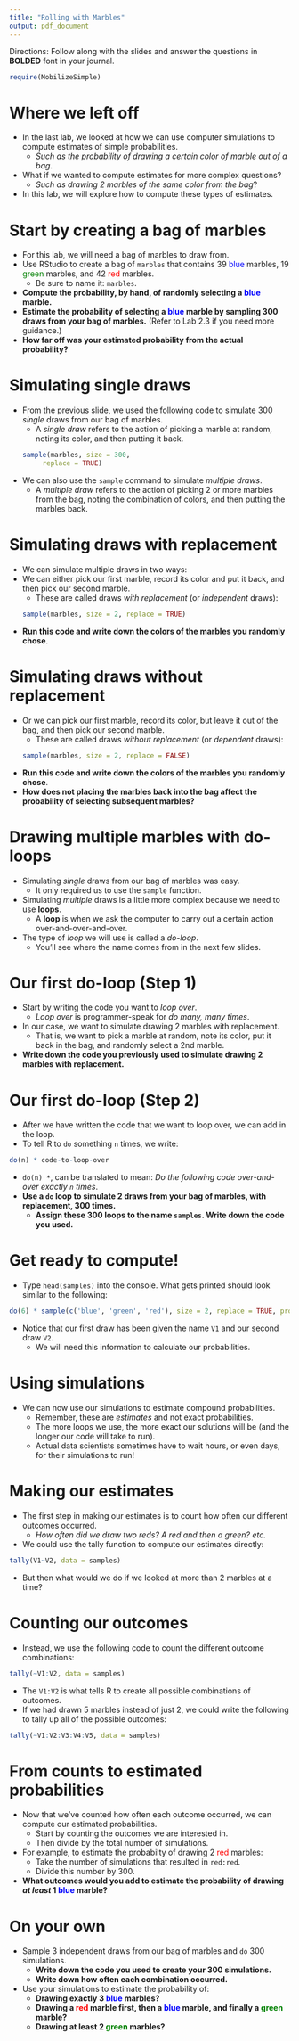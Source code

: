 ```yaml
---
title: "Rolling with Marbles"
output: pdf_document
---
```


Directions: Follow along with the slides and answer the questions in **BOLDED** font in your journal.
```r
require(MobilizeSimple)
```


Where we left off
=================

- In the last lab, we looked at how we can use computer simulations to compute estimates of simple probabilities.
  - _Such as the probability of drawing a certain color of marble out of a bag_.
- What if we wanted to compute estimates for more complex questions?
  - _Such as drawing 2 marbles of the same color from the bag_?
- In this lab, we will explore how to compute these types of estimates.


Start by creating a bag of marbles
==================================

- For this lab, we will need a bag of marbles to draw from.
- Use RStudio to create a bag of `marbles` that contains 39 <font color = "blue"> blue </font> marbles, 19 <font color = "green"> green </font> marbles, and 42 <font color = "red"> red </font> marbles.
  - Be sure to name it: `marbles`.
- **Compute the probability, by hand, of randomly selecting a <font color = "blue"> blue </font> marble.**
- **Estimate the probability of selecting a <font color = "blue"> blue </font> marble by sampling 300 draws from your bag of marbles.** (Refer to Lab 2.3 if you need more guidance.)
- **How far off was your estimated probability from the actual probability?**


Simulating single draws
========================================

- From the previous slide, we used the following code to simulate 300 _single_ draws from our bag of marbles.
  - A _single draw_ refers to the action of picking a marble at random, noting its color, and then putting it back.
```r
sample(marbles, size = 300, 
       replace = TRUE)
```
- We can also use the `sample` command to simulate _multiple draws_.
  - A _multiple draw_ refers to the action of picking 2 or more marbles from the bag, noting the combination of colors, and then putting the marbles back.


Simulating draws with replacement
======================================

- We can simulate multiple draws in two ways:
- We can either pick our first marble, record its color and put it back, and then pick our second marble.
  - These are called draws _with replacement_ (or _independent_ draws):
```r
sample(marbles, size = 2, replace = TRUE)
```
- **Run this code and write down the colors of the marbles you randomly chose**.


Simulating draws without replacement
======================================

- Or we can pick our first marble, record its color, but leave it out of the bag, and then pick our second marble.
  - These are called draws _without replacement_ (or _dependent_ draws):  
```r
sample(marbles, size = 2, replace = FALSE)
```
- **Run this code and write down the colors of the marbles you randomly chose**.
- **How does not placing the marbles back into the bag affect the probability of selecting subsequent marbles?**


Drawing multiple marbles with do-loops
========================================

- Simulating _single_ draws from our bag of marbles was easy.
  - It only required us to use the `sample` function.
- Simulating _multiple_ draws is a little more complex because we need to use **loops**.
  - A **loop** is when we ask the computer to carry out a certain action over-and-over-and-over.
- The type of _loop_ we will use is called a _do-loop_.
  - You'll see where the name comes from in the next few slides.
  
Our first do-loop (Step 1)
================

- Start by writing the code you want to _loop over_.
  - _Loop over_ is programmer-speak for _do many, many times_.
- In our case, we want to simulate drawing 2 marbles with replacement.
  - That is, we want to pick a marble at random, note its color, put it back in the bag, and randomly select a 2nd marble.
- **Write down the code you previously used to simulate drawing 2 marbles with replacement.**

Our first do-loop (Step 2)
==========================

- After we have written the code that we want to loop over, we can add in the loop.
- To tell R to `do` something `n` times, we write:
```r
do(n) * code-to-loop-over
```
- `do(n) * `, can be translated to mean: _Do the following code over-and-over exactly `n` times_.
- **Use a `do` loop to simulate 2 draws from your bag of marbles, with replacement, 300 times.**
  - **Assign these 300 loops to the name `samples`. Write down the code you used.**


Get ready to compute!
=========================

- Type `head(samples)` into the console. What gets printed should look similar to the following:
 
```r
do(6) * sample(c('blue', 'green', 'red'), size = 2, replace = TRUE, prob = c(.3, .2, .5))
```
- Notice that our first draw has been given the name `V1` and our second draw `V2`.
  - We will need this information to calculate our probabilities.
  
Using simulations
==============================

- We can now use our simulations to estimate compound probabilities.
  - Remember, these are _estimates_ and not exact probabilities.
  - The more loops we use, the more exact our solutions will be (and the longer our code will take to run).
  - Actual data scientists sometimes have to wait hours, or even days, for their simulations to run!
  

Making our estimates
====================

- The first step in making our estimates is to count how often our different outcomes occurred.
  - _How often did we draw two reds? A red and then a green? etc._
- We could use the tally function to compute our estimates directly:
```r
tally(V1~V2, data = samples)
```
- But then what would we do if we looked at more than 2 marbles at a time?

Counting our outcomes
====================

- Instead, we use the following code to count the different outcome combinations:
```r
tally(~V1:V2, data = samples)
```
- The `V1:V2` is what tells R to create all possible combinations of outcomes.
- If we had drawn 5 marbles instead of just 2, we could write the following to tally up all of the possible outcomes:
```r
tally(~V1:V2:V3:V4:V5, data = samples)
```


From counts to estimated probabilities
=====================================

- Now that we've counted how often each outcome occurred, we can compute our estimated probabilities.
  - Start by counting the outcomes we are interested in.
  - Then divide by the total number of simulations.
- For example, to estimate the probabilty of drawing 2 <font color = "red"> red </font> marbles:
  - Take the number of simulations that resulted in `red:red`.
  - Divide this number by 300.
- **What outcomes would you add to estimate the probability of drawing _at least_ 1 <font color = "blue"> blue </font> marble?**


On your own
===========

- Sample 3 independent draws from our bag of marbles and `do` 300 simulations.
  - **Write down the code you used to create your 300 simulations.**
  - **Write down how often each combination occurred.**
- Use your simulations to estimate the probability of:
  - **Drawing exactly 3 <font color = "blue"> blue </font> marbles?**
  - **Drawing a <font color = "red"> red </font> marble first, then a <font color = "blue"> blue </font> marble, and finally a <font color = "green"> green </font> marble?**
  - **Drawing at least 2 <font color = "green"> green </font> marbles?**  
